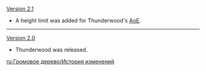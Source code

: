 {{Change History/Header}}
[[Version 2.1]]
*A height limit was added for Thunderwood's [[AoE]].
----
[[Version 2.0]]
*Thunderwood was released.
<noinclude>


[[ru:Громовое дерево/История изменений]]
</noinclude>